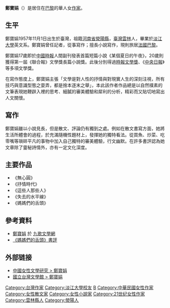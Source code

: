 {{BLPsources|time=2020-06-29T00:24:45+00:00}}
{{Infobox writer 
| name        = 鄭寶娟 
| imagesize   = 
| caption     = 
| pseudonym   = 
| birth_date  = {{birth date and age|1957|11|1}} 
| birth_place = {{TWN}}
| occupation  = [[作家|作家]]
| nationality = {{ROC}}
| residence = {{FRA}} [[巴黎|巴黎]]
| subject     = 小說 <br /> 散文
|alma_mater   = [[淡江大學|淡江大學]] 
| movement    = 
| notableworks = 《無心圓》<br>《抒情時代》<br>《這些人那些人》<br>《失去的水平線》<br>《媽媽們的舌頭》
| awards       = 《聯合報》文學獎長篇小說獎 <br> [[時報文學獎|時報文學獎]] <br> 華航旅行文學獎 <br> 中央日報文學獎
| relatives   = 
| influences  = 
| influenced  = 
| signature   = 
}}

'''鄭寶娟'''（{{bd|1957年|11月1日|}}）是居住在[[巴黎|巴黎]]的華人女[[作家|作家]]。

== 生平 ==

鄭寶娟1957年11月1日出生於臺灣，祖籍[[河南省|河南省]][[滎陽縣|滎陽縣]]，[[臺灣|臺灣]][[雲林|雲林]]人，畢業於[[淡江大學|淡江大學]]英文系。鄭寶娟曾任記者，從事寫作；擅長小說寫作，現則旅居[[法國|法國]][[巴黎|巴黎]]。

鄭寶娟17歲即於[[中國時報|中國時報]]人間副刊發表首篇短篇小說《某個夏日的午夜》，20歲則獲得第一屆《聯合報》文學獎長篇小說獎。此後分別得過[[時報文學獎|時報文學獎]]、《[[中央日報|中央日報]]》等多項文學獎。

在寫作態度上，鄭寶娟主張「文學是對人性的抒情與對現實人生的深刻注視，所有技巧與意識型態之耍弄，都是捨本逐末之舉」，本此該作者作品總是以自然樸素的文筆表現她鞭辟入裡的思考、細膩的審美體驗和犀利的分析，精彩而又貼切地寫出人文關懷。

== 寫作 ==

鄭寶娟雖以小說見長，但是散文、評論仍有獨到之處。例如在散文書寫方面，她將生活所體會的過程，於充滿隨機性題材上，發揮她的獨特看法。從買魚、炒菜、吃零嘴等瑣碎平凡的事物中加入自己獨特的審美體驗，行文幽默。在許多書評認為她文章除了靈秘詩情外，亦有一定文化深度。

== 主要作品 ==

*《無心圓》
*《抒情時代》
*《這些人那些人》
*《失去的水平線》
*《媽媽們的舌頭》

==參考資料==
*[http://www.chiuko.com.tw/author.php?au=detail&authorID=422 鄭寶娟] {{Wayback|url=http://www.chiuko.com.tw/author.php?au=detail&authorID=422 |date=20160304190930 }} 於 [http://www.chiuko.com.tw/ 九歌文學網] {{Wayback|url=http://www.chiuko.com.tw/ |date=20101115152600 }}
*[http://findbook.tw/book/9789579546676/basic 《媽媽們的舌頭》書評] {{Wayback|url=http://findbook.tw/book/9789579546676/basic |date=20160306070204 }}

==外部链接==
* [https://web.archive.org/web/20160804111151/http://studentclub.tku.edu.tw/~tkuwl/a2_sea_3.htm 中國女性文學研究 > 鄭寶娟]
* [http://tln.nmtl.gov.tw/ch/m2/nmtl_w1_m2_c_2.aspx?person_number=O12037 國立台灣文學館 > 鄭寶娟] {{Wayback|url=http://tln.nmtl.gov.tw/ch/m2/nmtl_w1_m2_c_2.aspx?person_number=O12037 |date=20160927195934 }}

{{Normdaten|TYP=p|GND=|LCCN=n83184711|VIAF=|HKCAN=9811105067103406}}

{{DEFAULTSORT:Z鄭}}
[[Category:台灣作家|Category:台灣作家]]
[[Category:淡江大學校友|Category:淡江大學校友]]
[[Category:鄭姓|B]]
[[Category:中華民國女性作家|Category:中華民國女性作家]]
[[Category:女性散文家|Category:女性散文家]]
[[Category:女性小說家|Category:女性小說家]]
[[Category:21世纪女性作家|Category:21世纪女性作家]]
[[Category:雲林縣人|Category:雲林縣人]]
[[Category:滎陽人|Category:滎陽人]]